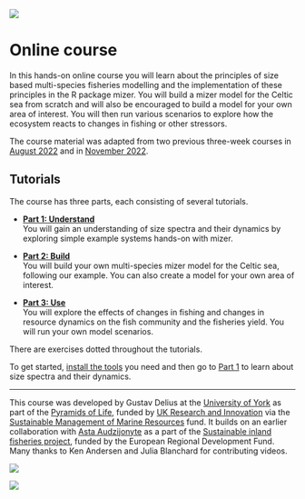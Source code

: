 ![](images/mizer-01.png){.preview-image}

# Online course

In this hands-on online course you will learn about the principles of size based multi-species fisheries modelling and the implementation of these principles in the R package mizer. You will build a mizer model for the Celtic sea from scratch and will also be encouraged to build a model for your own area of interest. You will then run various scenarios to explore how the ecosystem reacts to changes in fishing or other stressors.

The course material was adapted from two previous three-week courses in [August 2022](https://mizer.course.aug22.sizespectrum.org) and in [November 2022](https://mizer.course.nov22.sizespectrum.org/).


## Tutorials

The course has three parts, each consisting of several tutorials.

-   **[Part 1: Understand](understand/index.qmd)**\
    You will gain an understanding of size spectra and their dynamics by exploring simple example systems hands-on with mizer.

-   **[Part 2: Build](build/index.qmd)**\
    You will build your own multi-species mizer model for the Celtic sea, following our example. You can also create a model for your own area of interest.

-   **[Part 3: Use](use/index.qmd)**\
    You will explore the effects of changes in fishing and changes in resource dynamics on the fish community and the fisheries yield. You will run your own model scenarios.

There are exercises dotted throughout the tutorials.

To get started, [install the tools](prepare/install-tools.qmd) you need and then go to [Part 1](understand/index.qmd) to learn about size spectra and their dynamics.


------------------------------------------------------------------------

This course was developed by Gustav Delius at the [University of York](https://york.ac.uk) as part of the [Pyramids of Life](https://pyramidsoflife.york.ac.uk/), funded by [UK Research and Innovation](https://www.ukri.org/) via the [Sustainable Management of Marine Resources](https://www.smmr.org.uk/) fund. It builds on an earlier collaboration with [Asta Audzijonyte](https://discover.utas.edu.au/Asta.Audzijonyte) as a part of the [Sustainable inland fisheries project](https://sif.lt/), funded by the European Regional Development Fund. Many thanks to Ken Andersen and Julia Blanchard for contributing videos.

::: {layout-ncol="2"}
![](images/smmr-blue.png)

![](images/UOY-Logo.png)
:::
